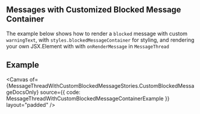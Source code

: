 

<Meta of={MessageThreadWithCustomBlockedMessageStories} />

## Messages with Customized Blocked Message Container

<SingleLineBetaBanner />

The example below shows how to render a `blocked` message with custom `warningText`, with
`styles.blockedMessageContainer` for styling, and rendering your own JSX.Element with with `onRenderMessage`
in `MessageThread`

## Example

<Canvas
  of={MessageThreadWithCustomBlockedMessageStories.CustomBlockedMessageDocsOnly}
  source={{ code: MessageThreadWithCustomBlockedMessageContainerExample }}
  layout="padded"
/>
